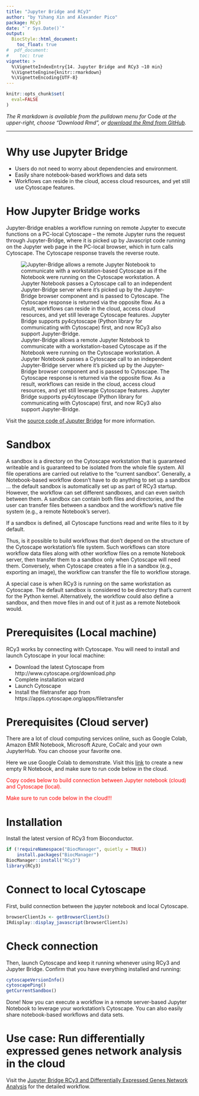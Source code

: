 ```yaml
---
title: "Jupyter Bridge and RCy3"
author: "by Yihang Xin and Alexander Pico"
package: RCy3
date: "`r Sys.Date()`"
output: 
  BiocStyle::html_document:
    toc_float: true
#  pdf_document:
#    toc: true    
vignette: >
  %\VignetteIndexEntry{14. Jupyter Bridge and RCy3 ~10 min}
  %\VignetteEngine{knitr::rmarkdown}
  %\VignetteEncoding{UTF-8}
---
```

```r
knitr::opts_chunk$set(
  eval=FALSE
)
```
*The R markdown is available from the pulldown menu for* Code *at the upper-right, choose "Download Rmd", or [download the Rmd from GitHub](https://raw.githubusercontent.com/cytoscape/cytoscape-automation/master/for-scripters/R/notebooks/jupyter-bridge-rcy3.Rmd).*

<hr />
# Why use Jupyter Bridge
* Users do not need to worry about dependencies and environment.
* Easily share notebook-based workflows and data sets
* Workflows can reside in the cloud, access cloud resources, and yet still use Cytoscape features.

# How Jupyter Bridge works

Jupyter-Bridge enables a workflow running on remote Jupyter to execute functions on a PC-local Cytoscape -- the remote Jupyter runs the request through Jupyter-Bridge, where it is picked up by Javascript code running on the Jupyter web page in the PC-local browser, which in turn calls Cytoscape. The Cytoscape response travels the reverse route.



![Jupyter-Bridge allows a remote Jupyter Notebook to communicate with a workstation-based Cytoscape as if the Notebook were running on the Cytoscape workstation. A Jupyter Notebook passes a Cytoscape call to an independent Jupyter-Bridge server where it’s picked up by the Jupyter-Bridge browser component and is passed to Cytoscape. The Cytoscape response is returned via the opposite flow. As a result, workflows can reside in the cloud, access cloud resources, and yet still leverage Cytoscape features. Jupyter Bridge supports py4cytoscape (Python library for communicating with Cytoscape) first, and now RCy3 also support Jupyter-Bridge.](https://raw.githubusercontent.com/cytoscape/jupyter-bridge/master/docs/images/Figure%202.svg)


Visit the [source code of Juputer Bridge](https://github.com/cytoscape/jupyter-bridge) for more information.

# Sandbox

A sandbox is a directory on the Cytoscape workstation that is guaranteed writeable and is guaranteed to be isolated from the whole file system. All file operations are carried out relative to the “current sandbox”. Generally, a Notebook-based workflow doesn’t have to do anything to set up a sandbox … the default sandbox is automatically set up as part of RCy3 startup. However, the workflow can set different sandboxes, and can even switch between them. A sandbox can contain both files and directories, and the user can transfer files between a sandbox and the workflow’s native file system (e.g., a remote Notebook’s server).

If a sandbox is defined, all Cytoscape functions read and write files to it by default.

Thus, is it possible to build workflows that don’t depend on the structure of the Cytoscape workstation’s file system. Such workflows can store workflow data files along with other workflow files on a remote Notebook server, then transfer them to a sandbox only when Cytoscape will need them. Conversely, when Cytoscape creates a file in a sandbox (e.g., exporting an image), the workflow can transfer the file to workflow storage.

A special case is when RCy3 is running on the same workstation as Cytoscape. The default sandbox is considered to be directory that’s current for the Python kernel. Alternatively, the workflow could also define a sandbox, and then move files in and out of it just as a remote Notebook would.

# Prerequisites (Local machine)
RCy3 works by connecting with Cytoscape. You will need to install and launch Cytoscape in your local machine:

* Download the latest Cytoscape from http://www.cytoscape.org/download.php
* Complete installation wizard
* Launch Cytoscape
* Install the filetransfer app from https://apps.cytoscape.org/apps/filetransfer

# Prerequisites (Cloud server)
There are a lot of cloud computing services online, such as Google Colab, Amazon EMR Notebook, Microsoft Azure, CoCalc and your own JupyterHub. You can choose your favorite one.

Here we use Google Colab to demonstrate. Visit this [link](https://colab.to/r) to create a new empty R Notebook, and make sure to run code below in the cloud.

<span style="color:red">Copy codes below to build connection between Jupyter notebook (cloud) and Cytoscape (local).</span>

<span style="color:red"> Make sure to run code below in the cloud!!!</span>

# Installation
Install the latest version of RCy3 from Bioconductor.
```r
if (!requireNamespace("BiocManager", quietly = TRUE))
    install.packages("BiocManager")
BiocManager::install("RCy3")
library(RCy3)
```




# Connect to local Cytoscape
First, build connection between the jupyter notebook and local Cytoscape.

```r
browserClientJs <- getBrowserClientJs()
IRdisplay::display_javascript(browserClientJs)
```

# Check connection
Then, launch Cytoscape and keep it running whenever using RCy3 and Jupyter Bridge. Confirm that you have everything installed and running:

```r
cytoscapeVersionInfo()
cytoscapePing()
getCurrentSandbox()
```

Done! Now you can execute a workflow in a remote server-based Jupyter Notebook to leverage your workstation’s Cytoscape. You can also easily share notebook-based workflows and data sets.

# Use case: Run differentially expressed genes network analysis in the cloud
Visit the [Jupyter Bridge RCy3 and Differentially Expressed Genes Network Analysis](https://colab.research.google.com/drive/1iiYtjVrc0qFjzDAAdccgwByZWH1DPp2U?usp=sharing) for the detailed workflow.

